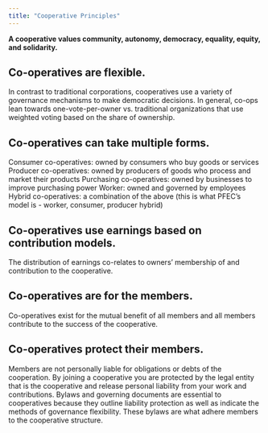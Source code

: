 ```yaml
---
title: "Cooperative Principles"
---
```


**A cooperative values community, autonomy, democracy, equality, equity, and solidarity.**

## Co-operatives are flexible.

In contrast to traditional corporations, cooperatives use a variety of governance mechanisms to make democratic decisions. In general, co-ops lean towards one-vote-per-owner vs. traditional organizations that use weighted voting based on the share of ownership.

## Co-operatives can take multiple forms.

Consumer co-operatives: owned by consumers who buy goods or services
Producer co-operatives: owned by producers of goods who process and market their products
Purchasing co-operatives: owned by businesses to improve purchasing power
Worker: owned and governed by employees
Hybrid co-operatives: a combination of the above (this is what PFEC’s model is - worker, consumer, producer hybrid)

## Co-operatives use earnings based on contribution models.

The distribution of earnings co-relates to owners’ membership of and contribution to the cooperative.

## Co-operatives are for the members.

Co-operatives exist for the mutual benefit of all members and all members contribute to the success of the cooperative.

## Co-operatives protect their members.

Members are not personally liable for obligations or debts of the cooperation. By joining a cooperative you are protected by the legal entity that is the cooperative and release personal liability from your work and contributions. Bylaws and governing documents are essential to cooperatives because they outline liability protection as well as indicate the methods of governance flexibility. These bylaws are what adhere members to the cooperative structure.
